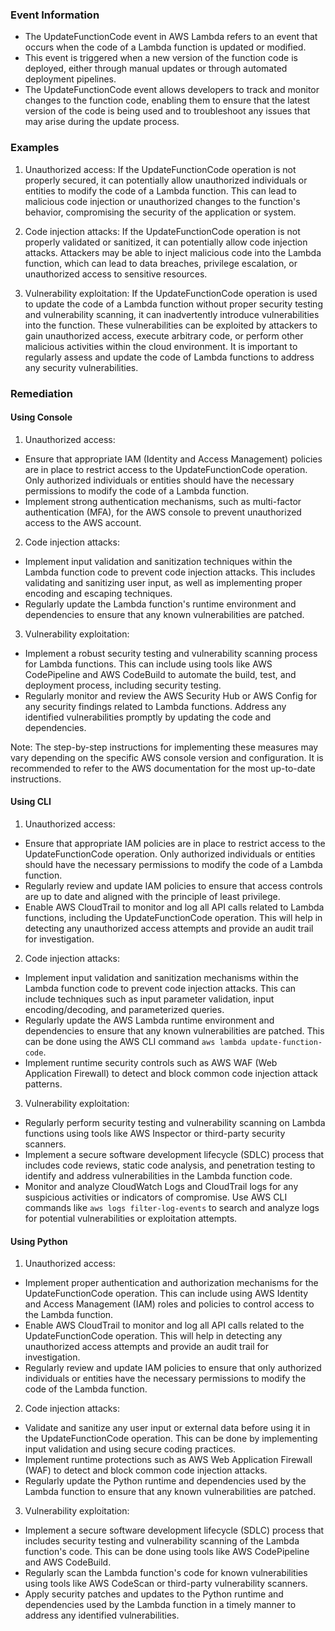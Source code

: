 
### Event Information

- The UpdateFunctionCode event in AWS Lambda refers to an event that occurs when the code of a Lambda function is updated or modified.
- This event is triggered when a new version of the function code is deployed, either through manual updates or through automated deployment pipelines.
- The UpdateFunctionCode event allows developers to track and monitor changes to the function code, enabling them to ensure that the latest version of the code is being used and to troubleshoot any issues that may arise during the update process.


### Examples

1. Unauthorized access: If the UpdateFunctionCode operation is not properly secured, it can potentially allow unauthorized individuals or entities to modify the code of a Lambda function. This can lead to malicious code injection or unauthorized changes to the function's behavior, compromising the security of the application or system.

2. Code injection attacks: If the UpdateFunctionCode operation is not properly validated or sanitized, it can potentially allow code injection attacks. Attackers may be able to inject malicious code into the Lambda function, which can lead to data breaches, privilege escalation, or unauthorized access to sensitive resources.

3. Vulnerability exploitation: If the UpdateFunctionCode operation is used to update the code of a Lambda function without proper security testing and vulnerability scanning, it can inadvertently introduce vulnerabilities into the function. These vulnerabilities can be exploited by attackers to gain unauthorized access, execute arbitrary code, or perform other malicious activities within the cloud environment. It is important to regularly assess and update the code of Lambda functions to address any security vulnerabilities.

### Remediation

#### Using Console

1. Unauthorized access:
- Ensure that appropriate IAM (Identity and Access Management) policies are in place to restrict access to the UpdateFunctionCode operation. Only authorized individuals or entities should have the necessary permissions to modify the code of a Lambda function.
- Implement strong authentication mechanisms, such as multi-factor authentication (MFA), for the AWS console to prevent unauthorized access to the AWS account.

2. Code injection attacks:
- Implement input validation and sanitization techniques within the Lambda function code to prevent code injection attacks. This includes validating and sanitizing user input, as well as implementing proper encoding and escaping techniques.
- Regularly update the Lambda function's runtime environment and dependencies to ensure that any known vulnerabilities are patched.

3. Vulnerability exploitation:
- Implement a robust security testing and vulnerability scanning process for Lambda functions. This can include using tools like AWS CodePipeline and AWS CodeBuild to automate the build, test, and deployment process, including security testing.
- Regularly monitor and review the AWS Security Hub or AWS Config for any security findings related to Lambda functions. Address any identified vulnerabilities promptly by updating the code and dependencies.

Note: The step-by-step instructions for implementing these measures may vary depending on the specific AWS console version and configuration. It is recommended to refer to the AWS documentation for the most up-to-date instructions.

#### Using CLI

1. Unauthorized access:
- Ensure that appropriate IAM policies are in place to restrict access to the UpdateFunctionCode operation. Only authorized individuals or entities should have the necessary permissions to modify the code of a Lambda function.
- Regularly review and update IAM policies to ensure that access controls are up to date and aligned with the principle of least privilege.
- Enable AWS CloudTrail to monitor and log all API calls related to Lambda functions, including the UpdateFunctionCode operation. This will help in detecting any unauthorized access attempts and provide an audit trail for investigation.

2. Code injection attacks:
- Implement input validation and sanitization mechanisms within the Lambda function code to prevent code injection attacks. This can include techniques such as input parameter validation, input encoding/decoding, and parameterized queries.
- Regularly update the AWS Lambda runtime environment and dependencies to ensure that any known vulnerabilities are patched. This can be done using the AWS CLI command `aws lambda update-function-code`.
- Implement runtime security controls such as AWS WAF (Web Application Firewall) to detect and block common code injection attack patterns.

3. Vulnerability exploitation:
- Regularly perform security testing and vulnerability scanning on Lambda functions using tools like AWS Inspector or third-party security scanners.
- Implement a secure software development lifecycle (SDLC) process that includes code reviews, static code analysis, and penetration testing to identify and address vulnerabilities in the Lambda function code.
- Monitor and analyze CloudWatch Logs and CloudTrail logs for any suspicious activities or indicators of compromise. Use AWS CLI commands like `aws logs filter-log-events` to search and analyze logs for potential vulnerabilities or exploitation attempts.

#### Using Python

1. Unauthorized access:
- Implement proper authentication and authorization mechanisms for the UpdateFunctionCode operation. This can include using AWS Identity and Access Management (IAM) roles and policies to control access to the Lambda function.
- Enable AWS CloudTrail to monitor and log all API calls related to the UpdateFunctionCode operation. This will help in detecting any unauthorized access attempts and provide an audit trail for investigation.
- Regularly review and update IAM policies to ensure that only authorized individuals or entities have the necessary permissions to modify the code of the Lambda function.

2. Code injection attacks:
- Validate and sanitize any user input or external data before using it in the UpdateFunctionCode operation. This can be done by implementing input validation and using secure coding practices.
- Implement runtime protections such as AWS Web Application Firewall (WAF) to detect and block common code injection attacks.
- Regularly update the Python runtime and dependencies used by the Lambda function to ensure that any known vulnerabilities are patched.

3. Vulnerability exploitation:
- Implement a secure software development lifecycle (SDLC) process that includes security testing and vulnerability scanning of the Lambda function's code. This can be done using tools like AWS CodePipeline and AWS CodeBuild.
- Regularly scan the Lambda function's code for known vulnerabilities using tools like AWS CodeScan or third-party vulnerability scanners.
- Apply security patches and updates to the Python runtime and dependencies used by the Lambda function in a timely manner to address any identified vulnerabilities.

